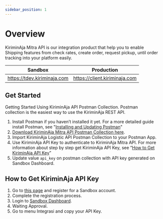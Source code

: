 ```yaml
---
sidebar_position: 1
---
```


# Overview
KiriminAja Mitra API is our integration product that help you to enable Shipping features from check rates, create order, request pickup, until order tracking into your platform easily.  

| Sandbox | Production |
| ------ | ------ |
| https://tdev.kiriminaja.com  | https://client.kiriminaja.com |

## Get Started

Getting Started Using KiriminAja API Postman Collection.
Postman collection is the easiest way to use the KiriminAja REST API. 

1. Install Postman if you haven’t installed it yet. For a more detailed guide install Postman, see "[Installing and Updating Postman](https://learning.postman.com/docs/getting-started/installation-and-updates/)"
2. [Download KiriminAja Mitra API Postman Collection here](https://drive.google.com/drive/folders/1ZcqsQLdx9ZAGnKFBaw2It5dqOUbCQdht?usp=sharing).
3. Import KiriminAja Logistic API Postman Collection to your Postman App.
4. Use KiriminAja API Key to authenticate to KiriminAja Mitra API. For more information about step by step get KiriminAja API Key, see “[How to Get KiriminAja API Key](#how-to-get-kiriminaja-api-key)”
5. Update value `api_key` on postman collection with API key generated on Sandbox Dashboard. 

## How to Get KiriminAja API Key
1. Go to [this page](https://sandbox.kiriminaja.com/) and register for a Sandbox account. 
2. Complete the registration process. 
3. Login to [Sandbox Dashboard](https://sandbox.kiriminaja.com/login). 
4. Waiting Approval. 
5. Go to menu Integrasi and copy your API Key. 


